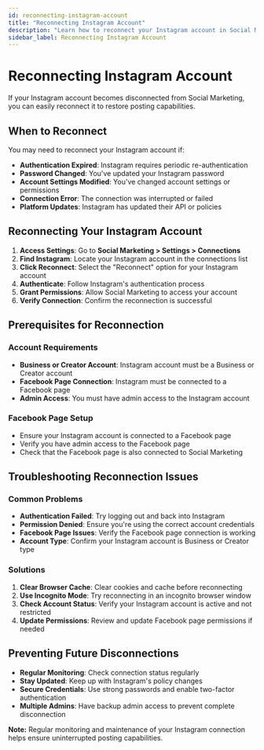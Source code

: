 ```yaml
---
id: reconnecting-instagram-account
title: "Reconnecting Instagram Account"
description: "Learn how to reconnect your Instagram account in Social Marketing"
sidebar_label: Reconnecting Instagram Account
---
```


# Reconnecting Instagram Account

If your Instagram account becomes disconnected from Social Marketing, you can easily reconnect it to restore posting capabilities.

## When to Reconnect

You may need to reconnect your Instagram account if:

- **Authentication Expired**: Instagram requires periodic re-authentication
- **Password Changed**: You've updated your Instagram password
- **Account Settings Modified**: You've changed account settings or permissions
- **Connection Error**: The connection was interrupted or failed
- **Platform Updates**: Instagram has updated their API or policies

## Reconnecting Your Instagram Account

1. **Access Settings**: Go to **Social Marketing > Settings > Connections**
2. **Find Instagram**: Locate your Instagram account in the connections list
3. **Click Reconnect**: Select the "Reconnect" option for your Instagram account
4. **Authenticate**: Follow Instagram's authentication process
5. **Grant Permissions**: Allow Social Marketing to access your account
6. **Verify Connection**: Confirm the reconnection is successful

## Prerequisites for Reconnection

### Account Requirements
- **Business or Creator Account**: Instagram account must be a Business or Creator account
- **Facebook Page Connection**: Instagram must be connected to a Facebook page
- **Admin Access**: You must have admin access to the Instagram account

### Facebook Page Setup
- Ensure your Instagram account is connected to a Facebook page
- Verify you have admin access to the Facebook page
- Check that the Facebook page is also connected to Social Marketing

## Troubleshooting Reconnection Issues

### Common Problems
- **Authentication Failed**: Try logging out and back into Instagram
- **Permission Denied**: Ensure you're using the correct account credentials
- **Facebook Page Issues**: Verify the Facebook page connection is working
- **Account Type**: Confirm your Instagram account is Business or Creator type

### Solutions
1. **Clear Browser Cache**: Clear cookies and cache before reconnecting
2. **Use Incognito Mode**: Try reconnecting in an incognito browser window
3. **Check Account Status**: Verify your Instagram account is active and not restricted
4. **Update Permissions**: Review and update Facebook page permissions if needed

## Preventing Future Disconnections

- **Regular Monitoring**: Check connection status regularly
- **Stay Updated**: Keep up with Instagram's policy changes
- **Secure Credentials**: Use strong passwords and enable two-factor authentication
- **Multiple Admins**: Have backup admin access to prevent complete disconnection

**Note:** Regular monitoring and maintenance of your Instagram connection helps ensure uninterrupted posting capabilities.